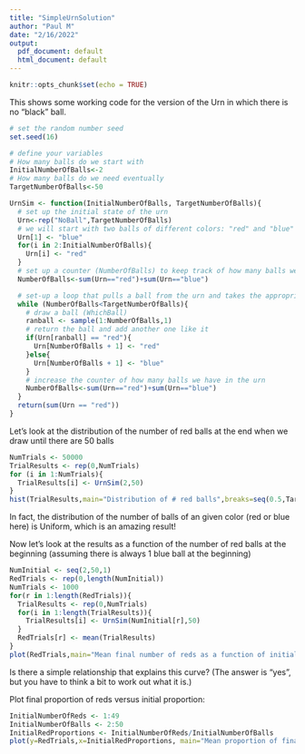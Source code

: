```yaml
---
title: "SimpleUrnSolution"
author: "Paul M"
date: "2/16/2022"
output:
  pdf_document: default
  html_document: default
---
```


```r
knitr::opts_chunk$set(echo = TRUE)
```


This shows some working code for the version of the Urn in which there is no "black" ball.

```r
# set the random number seed
set.seed(16)

# define your variables
# How many balls do we start with
InitialNumberOfBalls<-2
# How many balls do we need eventually
TargetNumberOfBalls<-50

UrnSim <- function(InitialNumberOfBalls, TargetNumberOfBalls){
  # set up the initial state of the urn
  Urn<-rep("NoBall",TargetNumberOfBalls)
  # we will start with two balls of different colors: "red" and "blue"
  Urn[1] <- "blue"
  for(i in 2:InitialNumberOfBalls){
    Urn[i] <- "red"
  }
  # set up a counter (NumberOfBalls) to keep track of how many balls we have
  NumberOfBalls<-sum(Urn=="red")+sum(Urn=="blue")

  # set-up a loop that pulls a ball from the urn and takes the appropriate action
  while (NumberOfBalls<TargetNumberOfBalls){
  	# draw a ball (WhichBall)
    ranball <- sample(1:NumberOfBalls,1)
  	# return the ball and add another one like it
    if(Urn[ranball] == "red"){
      Urn[NumberOfBalls + 1] <- "red"
    }else{
      Urn[NumberOfBalls + 1] <- "blue"
    }
  	# increase the counter of how many balls we have in the urn
    NumberOfBalls<-sum(Urn=="red")+sum(Urn=="blue")
  }
  return(sum(Urn == "red"))
}
```

Let's look at the distribution of the number of red balls at the end when we draw until
there are 50 balls
```r
NumTrials <- 50000
TrialResults <- rep(0,NumTrials)
for (i in 1:NumTrials){
  TrialResults[i] <- UrnSim(2,50)
}
hist(TrialResults,main="Distribution of # red balls",breaks=seq(0.5,TargetNumberOfBalls+0.5,1))
```

In fact, the distribution of the number of balls of an given color (red or blue here) is
Uniform, which is an amazing result!


Now let's look at the results as a function of the number of red balls at the beginning 
(assuming there is always 1 blue ball at the beginning)
```r
NumInitial <- seq(2,50,1)
RedTrials <- rep(0,length(NumInitial))
NumTrials <- 1000
for(r in 1:length(RedTrials)){
  TrialResults <- rep(0,NumTrials)
  for(i in 1:length(TrialResults)){
    TrialResults[i] <- UrnSim(NumInitial[r],50)
  }
  RedTrials[r] <- mean(TrialResults)
}
plot(RedTrials,main="Mean final number of reds as a function of initial number of reds")
```

Is there a simple relationship that explains this curve? 
(The answer is "yes", but you have to think a bit to work out what it is.)


Plot final proportion of reds versus initial  proportion:
```r
InitialNumberOfReds <- 1:49
InitialNumberOfBalls <- 2:50
InitialRedProportions <- InitialNumberOfReds/InitialNumberOfBalls
plot(y=RedTrials,x=InitialRedProportions, main="Mean proportion of final reds as a function of initial prop. of reds")
```


